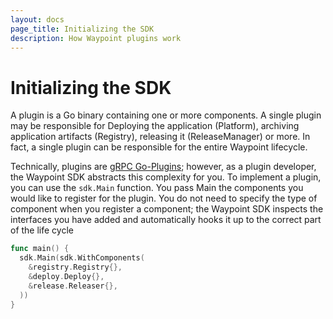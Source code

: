 ```yaml
---
layout: docs
page_title: Initializing the SDK
description: How Waypoint plugins work
---
```


# Initializing the SDK

A plugin is a Go binary containing one or more components. A single plugin may be responsible for Deploying the
application (Platform), archiving application artifacts (Registry), releasing it (ReleaseManager) or more. In fact, a
single plugin can be responsible for the entire Waypoint lifecycle.

Technically, plugins are [gRPC Go-Plugins](https://github.com/hashicorp/go-plugin); however, as a plugin developer, the
Waypoint SDK abstracts this complexity for you. To implement a plugin, you can use the `sdk.Main` function. You pass
Main the components you would like to register for the plugin. You do not need to specify the type of component when you
register a component; the Waypoint SDK inspects the interfaces you have added and automatically hooks it up to the
correct part of the life cycle

```go
func main() {
  sdk.Main(sdk.WithComponents(
    &registry.Registry{},
    &deploy.Deploy{},
    &release.Releaser{},
  ))
}
```
